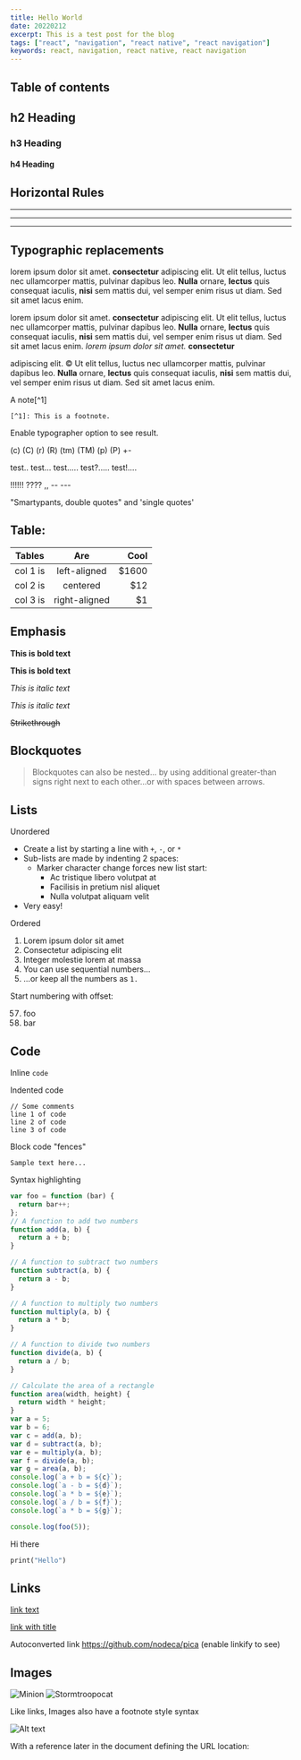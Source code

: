 ```yaml
---
title: Hello World
date: 20220212
excerpt: This is a test post for the blog
tags: ["react", "navigation", "react native", "react navigation"]
keywords: react, navigation, react native, react navigation
---
```

## Table of contents
## h2 Heading
### h3 Heading
#### h4 Heading


## Horizontal Rules

___

---

***


## Typographic replacements

lorem ipsum dolor sit amet. **consectetur** adipiscing elit. Ut elit tellus, luctus nec ullamcorper mattis, pulvinar dapibus leo. **Nulla** ornare, **lectus** quis consequat iaculis, **nisi** sem mattis dui, vel semper enim risus ut diam. Sed sit amet lacus enim.

lorem ipsum dolor sit amet. **consectetur** adipiscing elit. Ut elit tellus, luctus nec ullamcorper mattis, pulvinar dapibus leo. **Nulla** ornare, **lectus** quis consequat iaculis, **nisi** sem mattis dui, vel semper enim risus ut diam. Sed sit amet lacus enim. _lorem ipsum dolor sit amet._ **consectetur** 



adipiscing elit. &copy; Ut elit tellus, luctus nec ullamcorper mattis, pulvinar dapibus leo. **Nulla** ornare, **lectus** quis consequat iaculis, **nisi** sem mattis dui, vel semper enim risus ut diam. Sed sit amet lacus enim.

A note[^1]
    
    [^1]: This is a footnote.

Enable typographer option to see result.

(c) (C) (r) (R) (tm) (TM) (p) (P) +-

test.. test... test..... test?..... test!....


!!!!!! ???? ,,  -- ---

"Smartypants, double quotes" and 'single quotes'

## Table:

| Tables   |      Are      |  Cool |
|----------|:-------------:|------:|
| col 1 is |  left-aligned | $1600 |
| col 2 is |    centered   |   $12 |
| col 3 is | right-aligned |    $1 |


## Emphasis

**This is bold text**

__This is bold text__

*This is italic text*

_This is italic text_

~~Strikethrough~~


## Blockquotes


> Blockquotes can also be nested... by using additional greater-than signs right next to each other...or with spaces between arrows.


## Lists

Unordered

+ Create a list by starting a line with `+`, `-`, or `*`
+ Sub-lists are made by indenting 2 spaces:
  - Marker character change forces new list start:
    * Ac tristique libero volutpat at
    + Facilisis in pretium nisl aliquet
    - Nulla volutpat aliquam velit
+ Very easy!

Ordered

1. Lorem ipsum dolor sit amet
2. Consectetur adipiscing elit
3. Integer molestie lorem at massa
4. You can use sequential numbers...
5. ...or keep all the numbers as `1.`


Start numbering with offset:

57. foo
1. bar


## Code

Inline `code`

Indented code

    // Some comments
    line 1 of code
    line 2 of code
    line 3 of code


Block code "fences"

```
Sample text here...
```

Syntax highlighting

``` js
var foo = function (bar) {
  return bar++;
};
// A function to add two numbers
function add(a, b) {
  return a + b;
}

// A function to subtract two numbers
function subtract(a, b) {
  return a - b;
}

// A function to multiply two numbers
function multiply(a, b) {
  return a * b;
}

// A function to divide two numbers
function divide(a, b) {
  return a / b;
}

// Calculate the area of a rectangle
function area(width, height) {
  return width * height;
}
var a = 5;
var b = 6;
var c = add(a, b);
var d = subtract(a, b);
var e = multiply(a, b);
var f = divide(a, b);
var g = area(a, b);
console.log(`a + b = ${c}`);
console.log(`a - b = ${d}`);
console.log(`a * b = ${e}`);
console.log(`a / b = ${f}`);
console.log(`a * b = ${g}`);

console.log(foo(5));
```


Hi there



```rust
print("Hello")
```

## Links

[link text](http://dev.nodeca.com)

[link with title](http://nodeca.github.io/pica/demo/ "title text!")

Autoconverted link https://github.com/nodeca/pica (enable linkify to see)


## Images

![Minion](https://images.unsplash.com/photo-1647182950502-8dc953740f5c?ixlib=rb-1.2.1&ixid=MnwxMjA3fDB8MHxwaG90by1wYWdlfHx8fGVufDB8fHx8&auto=format&fit=crop&w=688&q=80)
![Stormtroopocat](https://images.unsplash.com/photo-1648602015818-0f80d0fdb13f?ixlib=rb-1.2.1&ixid=MnwxMjA3fDB8MHxwaG90by1wYWdlfHx8fGVufDB8fHx8&auto=format&fit=crop&w=1170&q=80 "The Stormtroopocat")

Like links, Images also have a footnote style syntax

![Alt text][id]

With a reference later in the document defining the URL location:

[id]: https://images.unsplash.com/photo-1648606365327-51da55597c0b?ixlib=rb-1.2.1&ixid=MnwxMjA3fDB8MHxwaG90by1wYWdlfHx8fGVufDB8fHx8&auto=format&fit=crop&w=1933&q=80  "The Dojocat"
